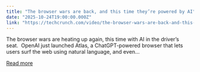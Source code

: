 ```yaml
---
title: "The browser wars are back, and this time they’re powered by AI"
date: "2025-10-24T19:00:00.000Z"
link: "https://techcrunch.com/video/the-browser-wars-are-back-and-this-time-theyre-powered-by-ai/"
---
```


The browser wars are heating up again, this time with AI in the driver’s seat.&#160; OpenAI just launched Atlas, a ChatGPT-powered browser that lets users surf the web using natural language, and even...

[Read more](https://techcrunch.com/video/the-browser-wars-are-back-and-this-time-theyre-powered-by-ai/)
